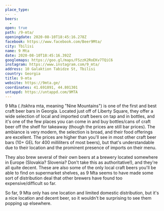 ```yaml
---
place_type: 
--  - 
beers: 
  - 
open: true
path: /9-mta/
openingdate: 2020-08-10T18:45:16.278Z
facebook: https://www.facebook.com/Beer9Mta/
city: Tbilisi
name: 9 Mta
date: 2020-08-10T18:45:16.392Z
googlemaps: https://goo.gl/maps/FSzzK2RoEKv7TQiC6
instagram: https://www.instagram.com/9_mta/
address: 10 Galaktion Tabidze St, Tbilisi
country: Georgia
title: 9-mta
website: https://9mta.ge/
coordinates: 41.691891, 44.801301
untappd: https://untappd.com/9MTA
---
```

9 Mta ( /tskhra mta, meaning "Nine Mountains") is one of the first and best craft beer bars in Georgia. Located just off of Liberty Square, they offer a wide selection of local and imported craft beers on tap and in bottles, and it's one of the few places you can come in and buy bottles/cans of craft beer off the shelf for takeaway (though the prices are still bar prices). The ambiance is very modern, the selection is broad, and their food offerings are excellent. The prices are higher than you'll see in most other craft beer bars (10+ GEL for 400 milliliters of most beers), but that's understandable due to their location and the prominent presence of imports on their menu.

They also brew several of their own beers at a brewery located somewhere in Europe (Slovakia? Slovenia? Don't take this as authoritative!), and they're all quite decent. These are also some of the only local craft beers you'll be able to find on supermarket shelves, as 9 Mta seems to have made some sort of distribution deal that other brewers have found too expensive/difficult so far. 

So far, 9 Mta only has one location and limited domestic distribution, but it's a nice location and decent beer, so it wouldn't be surprising to see them popping up elsewhere. 